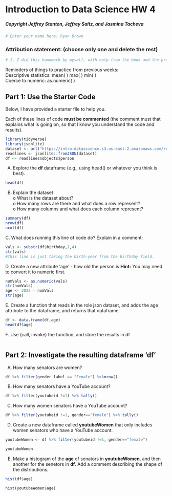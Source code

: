 # Introduction to Data Science HW 4
##### Copyright Jeffrey Stanton, Jeffrey Saltz, and Jasmina Tacheva


```r
# Enter your name here: Ryan Brown
```

### Attribution statement: (choose only one and delete the rest)


```r
# 1. I did this homework by myself, with help from the book and the professor.
```

Reminders of things to practice from previous weeks: <br>
Descriptive statistics: 	mean( ) max( ) min( )<br>
Coerce to numeric:		as.numeric( )<br>

## Part 1: Use the Starter Code 

Below, I have provided a starter file to help you. <br>

Each of these lines of code **must be commented** (the comment must that explains what is going on, so that I know you understand the code and results).


```r
library(tidyverse)
library(jsonlite)
dataset <- url("https://intro-datascience.s3.us-east-2.amazonaws.com/role.json")
readlines <- jsonlite::fromJSON(dataset)
df <- readlines$objects$person
```

A.	Explore the **df** dataframe (e.g., using head() or whatever you think is best).


```r
head(df)

```
B.	Explain the dataset <br>
o	What is the dataset about? <br>
o	How many rows are there and what does a row represent?<br>
o	How many columns and what does each column represent?<br>



```r
summary(df)
nrow(df)
ncol(df)
```

C. What does running this line of code do? Explain in a comment:


```r
vals <- substr(df$birthday,1,4)
str(vals)
#This line is just taking the birth-year from the birthday field.
```

D. Create a new attribute 'age' - how old the person is 
**Hint:** You may need to convert it to numeric first.


```r
numVals <- as.numeric(vals)
str(numVals)
age <- 2022 - numVals
str(age)
```

E. Create a function that reads in the role json dataset, and adds the age attribute to the dataframe, and returns that dataframe


```r
df <- data.frame(df,age)
head(df$age)
```

F. Use (call, invoke) the function, and store the results in df


```r


```

## Part 2: Investigate the resulting dataframe 'df'

A.	How many senators are women? 


```r
df %>% filter(gender_label == "Female") %>%nrow()
```

B.	How many senators have a YouTube account?  


```r
df %>% filter(youtubeid !=1) %>% tally()

```

C.	 How many women senators have a YouTube account?


```r
df %>% filter(youtubeid !=1, gender=="female") %>% tally()

```

D.	Create a new dataframe called **youtubeWomen** that only includes women senators who have a YouTube account.   


```r
youtubeWomen <- df %>% filter(youtubeid !=1, gender=="female")

youtubeWomen
```

E.	Make a histogram of the **age** of senators in **youtubeWomen**, and then another for the senetors in **df**. Add a comment describing the shape of the distributions.


```r
hist(df$age)

hist(youtubeWomen$age)
```
